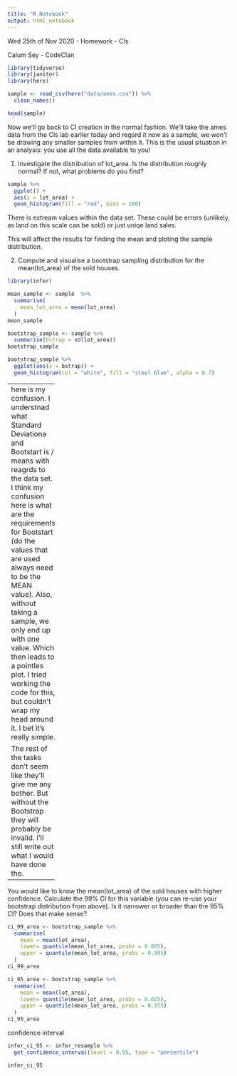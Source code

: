 ```yaml
---
title: "R Notebook"
output: html_notebook
---
```


Wed 25th of Nov 2020 - Homework - CIs

Calum Sey - CodeClan

```r
library(tidyverse)
library(janitor)
library(here)
```
```r
sample <- read_csv(here("data/ames.csv")) %>% 
  clean_names()
```

```r
head(sample)
```
Now we’ll go back to CI creation in the normal fashion. We’ll take the ames data from the CIs lab earlier today and regard it now as a sample, we won’t be drawing any smaller samples from within it. This is the usual situation in an analysis: you use all the data available to you!

1. Investigate the distribution of lot_area. Is the distribution roughly normal? If not, what problems do you find?

```r
sample %>% 
  ggplot() +
  aes(x = lot_area) +
  geom_histogram(fill = "red", bins = 100)
```

There is extream values within the data set. These could be errors (unlikely, as land on this scale can be sold) or just uniqe land sales.

This will affect the results for finding the mean and ploting the sample distribution.


2. Compute and visualise a bootstrap sampling distribution for the mean(lot_area) of the sold houses.

```r
library(infer)
```

```r
mean_sample <- sample  %>%
  summarise(
    mean_lot_area = mean(lot_area)
  )
mean_sample
```
```r
bootstrap_sample <- sample %>%
  summarise(bstrap = sd(lot_area))
bootstrap_sample
```

```r
bootstrap_sample %>%
  ggplot(aes(x = bstrap)) +
  geom_histogram(col = "white", fill = "steel blue", alpha = 0.7)
```

--------------
here is my confusion. I understnad what Standard Deviationa and Bootstart is / means with reagrds to the data set. I think my confusion here is what are the requirements for Bootstart (do the values that are used always need to be the MEAN value). Also, without taking a sample, we only end up with one value. Which then leads to a pointles plot. I tried working the code for this, but couldn't wrap my head around it. I bet it's really simple.

The rest of the tasks don't seem like they'll give me any bother. But without the Bootstrap they will probably be invalid. I'll still write out what I would have done tho.
--------------


You would like to know the mean(lot_area) of the sold houses with higher confidence. Calculate the 99% CI for this variable (you can re-use your bootstrap distribution from above). Is it narrower or broader than the 95% CI? Does that make sense?


```r
ci_99_area <- bootstrap_sample %>% 
  summarise(
    mean = mean(lot_area),
    lower= quantile(mean_lot_area, probs = 0.005),
    upper = quantile(mean_lot_area, probs = 0.995)
  )
ci_99_area
```

```r
ci_95_area <- bootstrap_sample %>% 
  summarise(
    mean = mean(lot_area),
    lower= quantile(mean_lot_area, probs = 0.025),
    upper = quantile(mean_lot_area, probs = 0.975)
  )
ci_95_area
```


confidence interval

```r
infer_ci_95 <- infer_resample %>%
  get_confidence_interval(level = 0.95, type = "percentile")

infer_ci_95
```

